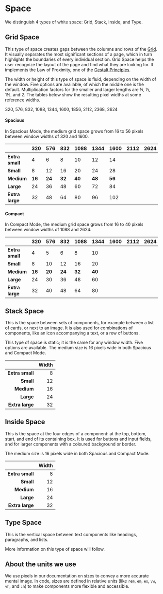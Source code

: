 
<Meta title="Docs/Design Guidelines/Space" />

# Space

We distinguish 4 types of white space: Grid, Stack, Inside, and Type.

## Grid Space

This type of space creates gaps between the columns and rows of the [Grid](/docs/components-layout-grid--docs).
It visually separates the most significant sections of a page, which in turn highlights the boundaries of every individual section.
Grid Space helps the user recognize the layout of the page and find what they are looking for.
It implements the Law of Proximity, one of the [Gestalt Principles](https://www.interaction-design.org/literature/topics/gestalt-principles).

The width or height of this type of space is fluid, depending on the width of the window.
Five options are available, of which the middle one is the default.
Multiplication factors for the smaller and larger lengths are ¼, ½, 1½, and 2.
The tables below show the resulting pixel widths at some reference widths.

320, 576, 832, 1088, 1344, 1600, 1856, 2112, 2368, 2624

#### Spacious

In Spacious Mode, the medium grid space grows from 16 to 56 pixels between window widths of 320 and 1600.

<table>
  <thead>
    <tr>
      <th style={{ textAlign: "right" }}></th>
      <th style={{ textAlign: "center" }}>320</th>
      <th style={{ textAlign: "center" }}>576</th>
      <th style={{ textAlign: "center" }}>832</th>
      <th style={{ textAlign: "center" }}>1088</th>
      <th style={{ textAlign: "center" }}>1344</th>
      <th style={{ textAlign: "center" }}>1600</th>
      <th style={{ textAlign: "center" }}>2112</th>
      <th style={{ textAlign: "center" }}>2624</th>
    </tr>
  </thead>
  <tbody>
    <tr>
      <td style={{ textAlign: "right" }}>
        <strong>Extra small</strong>
      </td>
      <td style={{ textAlign: "center" }}>4</td>
      <td style={{ textAlign: "center" }}>6</td>
      <td style={{ textAlign: "center" }}>8</td>
      <td style={{ textAlign: "center" }}>10</td>
      <td style={{ textAlign: "center" }}>12</td>
      <td colSpan={3} style={{ textAlign: "center" }}>
        14
      </td>
    </tr>
    <tr>
      <td style={{ textAlign: "right" }}>
        <strong>Small</strong>
      </td>
      <td style={{ textAlign: "center" }}>8</td>
      <td style={{ textAlign: "center" }}>12</td>
      <td style={{ textAlign: "center" }}>16</td>
      <td style={{ textAlign: "center" }}>20</td>
      <td style={{ textAlign: "center" }}>24</td>
      <td colSpan={3} style={{ textAlign: "center" }}>
        28
      </td>
    </tr>
    <tr>
      <td style={{ textAlign: "right" }}>
        <strong>Medium</strong>
      </td>
      <td style={{ textAlign: "center" }}>
        <strong>16</strong>
      </td>
      <td style={{ textAlign: "center" }}>
        <strong>24</strong>
      </td>
      <td style={{ textAlign: "center" }}>
        <strong>32</strong>
      </td>
      <td style={{ textAlign: "center" }}>
        <strong>40</strong>
      </td>
      <td style={{ textAlign: "center" }}>
        <strong>48</strong>
      </td>
      <td colSpan={3} style={{ textAlign: "center" }}>
        <strong>56</strong>
      </td>
    </tr>
    <tr>
      <td style={{ textAlign: "right" }}>
        <strong>Large</strong>
      </td>
      <td style={{ textAlign: "center" }}>24</td>
      <td style={{ textAlign: "center" }}>36</td>
      <td style={{ textAlign: "center" }}>48</td>
      <td style={{ textAlign: "center" }}>60</td>
      <td style={{ textAlign: "center" }}>72</td>
      <td colSpan={3} style={{ textAlign: "center" }}>
        84
      </td>
    </tr>
    <tr>
      <td style={{ textAlign: "right" }}>
        <strong>Extra large</strong>
      </td>
      <td style={{ textAlign: "center" }}>32</td>
      <td style={{ textAlign: "center" }}>48</td>
      <td style={{ textAlign: "center" }}>64</td>
      <td style={{ textAlign: "center" }}>80</td>
      <td style={{ textAlign: "center" }}>96</td>
      <td colSpan={3} style={{ textAlign: "center" }}>
        102
      </td>
    </tr>
  </tbody>
</table>

#### Compact

In Compact Mode, the medium grid space grows from 16 to 40 pixels between window widths of 1088 and 2624.

<table>
  <thead>
    <tr>
      <th style={{ textAlign: "right" }}></th>
      <th style={{ textAlign: "center" }}>320</th>
      <th style={{ textAlign: "center" }}>576</th>
      <th style={{ textAlign: "center" }}>832</th>
      <th style={{ textAlign: "center" }}>1088</th>
      <th style={{ textAlign: "center" }}>1344</th>
      <th style={{ textAlign: "center" }}>1600</th>
      <th style={{ textAlign: "center" }}>2112</th>
      <th style={{ textAlign: "center" }}>2624</th>
    </tr>
  </thead>
  <tbody>
    <tr>
      <td style={{ textAlign: "right" }}>
        <strong>Extra small</strong>
      </td>
      <td colspan={4} style={{ textAlign: "center" }}>
        4
      </td>
      <td style={{ textAlign: "center" }}>5</td>
      <td style={{ textAlign: "center" }}>6</td>
      <td style={{ textAlign: "center" }}>8</td>
      <td style={{ textAlign: "center" }}>10</td>
    </tr>
    <tr>
      <td style={{ textAlign: "right" }}>
        <strong>Small</strong>
      </td>
      <td colspan={4} style={{ textAlign: "center" }}>
        8
      </td>
      <td style={{ textAlign: "center" }}>10</td>
      <td style={{ textAlign: "center" }}>12</td>
      <td style={{ textAlign: "center" }}>16</td>
      <td style={{ textAlign: "center" }}>20</td>
    </tr>
    <tr>
      <td style={{ textAlign: "right" }}>
        <strong>Medium</strong>
      </td>
      <td colspan={4} style={{ textAlign: "center" }}>
        <strong>16</strong>
      </td>
      <td style={{ textAlign: "center" }}>
        <strong>20</strong>
      </td>
      <td style={{ textAlign: "center" }}>
        <strong>24</strong>
      </td>
      <td style={{ textAlign: "center" }}>
        <strong>32</strong>
      </td>
      <td style={{ textAlign: "center" }}>
        <strong>40</strong>
      </td>
    </tr>
    <tr>
      <td style={{ textAlign: "right" }}>
        <strong>Large</strong>
      </td>
      <td colspan={4} style={{ textAlign: "center" }}>
        24
      </td>
      <td style={{ textAlign: "center" }}>30</td>
      <td style={{ textAlign: "center" }}>36</td>
      <td style={{ textAlign: "center" }}>48</td>
      <td style={{ textAlign: "center" }}>60</td>
    </tr>
    <tr>
      <td style={{ textAlign: "right" }}>
        <strong>Extra large</strong>
      </td>
      <td colspan={4} style={{ textAlign: "center" }}>
        32
      </td>
      <td style={{ textAlign: "center" }}>40</td>
      <td style={{ textAlign: "center" }}>48</td>
      <td style={{ textAlign: "center" }}>64</td>
      <td style={{ textAlign: "center" }}>80</td>
    </tr>
  </tbody>
</table>

## Stack Space

This is the space between sets of components, for example between a list of cards, or next to an image.
It is also used for combinations of components, like an icon accompanying a text, or a row of buttons.

This type of space is static; it is the same for any window width.
Five options are available.
The medium size is 16 pixels wide in both Spacious and Compact Mode.

|                 | Width |
| --------------: | ----: |
| **Extra small** |     8 |
|       **Small** |    12 |
|      **Medium** |    16 |
|       **Large** |    24 |
| **Extra large** |    32 |

## Inside Space

This is the space at the four edges of a component: at the top, bottom, start, and end of its containing box.
It is used for buttons and input fields, and for larger components with a coloured background or border.

The medium size is 16 pixels wide in both Spacious and Compact Mode.

|                 | Width |
| --------------: | ----: |
| **Extra small** |     8 |
|       **Small** |    12 |
|      **Medium** |    16 |
|       **Large** |    24 |
| **Extra large** |    32 |

## Type Space

This is the vertical space between text components like headings, paragraphs, and lists.

More information on this type of space will follow.

## About the units we use

We use pixels in our documentation on sizes to convey a more accurate mental image.
In code, sizes are defined in relative units (like `rem`, `em`, `ex`, `vw`, `vh`, and `ch`) to make components more flexible and accessible.
